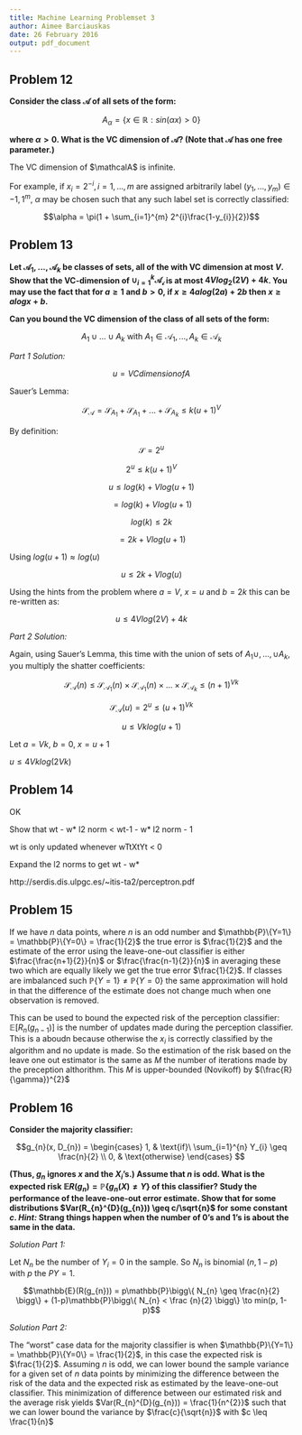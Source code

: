 ```yaml
---
title: Machine Learning Problemset 3
author: Aimee Barciauskas
date: 26 February 2016
output: pdf_document
---
```


## **Problem 12**

**Consider the class $\mathcal{A}$ of all sets of the form:**

$$A_{\alpha} = \{ x \in \mathbb{R} : sin(\alpha x) > 0 \}$$

**where $\alpha > 0$. What is the VC dimension of $\mathcal{A}$? (Note that $\mathcal{A}$ has one free parameter.)**

The VC dimension of $\mathcalA$ is infinite.

For example, if $x_{i} = 2^{-i}, i = 1, ..., m$ are assigned arbitrarily label $(y_{1},...,y_{m}) \in {-1,1}^{m}$, $\alpha$ may be chosen such that any such label set is correctly classified:

$$\alpha = \pi(1 + \sum_{i=1}^{m} 2^{i}\frac{1-y_{i}}{2})$$

## **Problem 13** 

**Let $\mathcal{A}_{1}, ... , \mathcal{A}_{k}$ be classes of sets, all of the with VC dimension at most $V$. Show that the VC-dimension of $\cup_{i=1}^{k} \mathcal{A_{i}}$ is at most $4Vlog_{2}(2V) + 4k$. You may use the fact that for $a \geq 1$ and $b > 0$, if $x \geq 4a log(2a) + 2b$ then $x \geq a log x + b$.**

**Can you bound the VC dimension of the class of all sets of the form:**

$$A_{1} \cup ... \cup A_{k} \text{ with } A_{1} \in \mathcal{A}_{1}, ..., A_{k} \in \mathcal{A}_{k}$$

*Part 1 Solution:*

$$u = VC dimension of A$$

Sauer's Lemma:

$$\mathcal{S}_{\mathcal{A}} = \mathcal{S}_{A_{1}} + \mathcal{S}_{A_{1}} + ... + \mathcal{S}_{A_{k}} \leq k(u+1)^{V} $$

By definition:

$$\mathcal{S} = 2^{u}$$

$$2^{u} \leq k(u+1)^{V}$$

$$u \leq log(k) + Vlog(u+1)$$

$$ = log(k) + Vlog(u+1)$$

$$log(k) \leq 2k$$

$$= 2k + Vlog(u+1)$$

Using $log(u+1) \approx log(u)$

$$u \leq 2k + Vlog(u)$$

Using the hints from the problem where $a = V$, $x = u$ and $b = 2k$ this can be re-written as:

$$u \leq 4Vlog(2V) + 4k$$

*Part 2 Solution:*

Again, using Sauer's Lemma, this time with the union of sets of $A_{1} \cup ,..., \cup A_{k}$, you multiply the shatter coefficients:

$$\mathcal{S}_{\mathcal{A}}(n) \leq \mathcal{S}_{\mathcal{A}_{1}}(n) \times \mathcal{S}_{\mathcal{A}_{1}}(n) \times ... \times \mathcal{S}_{\mathcal{A}_{k}} \leq (n+1)^{Vk}$$

$$\mathcal{S}_{\mathcal{A}}(u) = 2^{u} \leq (u+1)^{Vk}$$

$$u \leq Vklog(u+1)$$

Let $a = Vk$, $b=0$, $x=u+1$

$u \leq 4Vklog(2Vk)$

## **Problem 14**

OK

Show that wt - w* l2 norm < wt-1 - w* l2 norm - 1

wt is only updated whenever wTtXtYt < 0

Expand the l2 norms to get wt - w*

http://serdis.dis.ulpgc.es/~itis-ta2/perceptron.pdf

## **Problem 15**

If we have $n$ data points, where $n$ is an odd number and $\mathbb{P}\{Y=1\} = \mathbb{P}\{Y=0\} = \frac{1}{2}$ the true error is $\frac{1}{2}$ and the estimate of the error using the leave-one-out classifier is either $\frac{\frac{n+1}{2}}{n}$ or $\frac{\frac{n-1}{2}}{n}$ in averaging these two which are equally likely we get the true error $\frac{1}{2}$. If classes are imbalanced such $\mathbb{P}\{Y=1\} \ne \mathbb{P}\{Y=0\}$ the same approximation will hold in that the difference of the estimate does not change much when one observation is removed.

This can be used to bound the expected risk of the perception classifier: $\mathbb{E}\Big[ R_{n}(g_{n-1}) \Big]$ is the number of updates made during the perception classifier. This is a aboudn because otherwise the $x_{i}$ is correctly classified by the algorithm and no update is made. So the estimation of the risk based on the leave one out estimator is the same as $M$ the number of iterations made by the preception althorithm. This $M$ is upper-bounded (Novikoff) by $(\frac{R}{\gamma})^{2}$

## **Problem 16**

**Consider the majority classifier:**

$$g_{n}(x, D_{n}) =
    \begin{cases}
      1, & \text{if}\ \sum_{i=1}^{n} Y_{i} \geq \frac{n}{2} \\
      0, & \text{otherwise}
    \end{cases}
$$

**(Thus, $g_{n}$ ignores $x$ and the $X_{i}$’s.) Assume that $n$ is odd. What is the expected risk $\mathbb{E}R(g_{n}) = \mathbb{P} \{g_{n}(X) \ne Y\}$ of this classifier? Study the performance of the leave-one-out error estimate. Show that for some distributions $Var(R_{n}^{D}(g_{n})) \geq c/\sqrt{n}$ for some constant $c$. *Hint:* Strang things happen when the number of 0's and 1's is about the same in the data.**

*Solution Part 1:*

Let $N_{n}$ be the number of $Y_{i} = 0$ in the sample. So $N_{n}$ is binomial $(n, 1-p)$ with $p$ the $P{Y=1}$.

$$\mathbb{E}(R(g_{n})) = p\mathbb{P}\bigg\{ N_{n} \geq \frac{n}{2} \bigg\} + (1-p)\mathbb{P}\bigg\{ N_{n} < \frac {n}{2} \bigg\} \to min(p, 1-p)$$

*Solution Part 2:*

The "worst" case data for the majority classifier is when $\mathbb{P}\{Y=1\} = \mathbb{P}\{Y=0\} = \frac{1}{2}$, in this case the expected risk is $\frac{1}{2}$. Assuming $n$ is odd, we can lower bound the sample variance for a given set of $n$ data points by minimizing the difference between the risk of the data and the expected risk as estimated by the leave-one-out classifier. This minimization of difference between our estimated risk and the average risk yields $Var(R_{n}^{D}(g_{n})) = \frac{1}{n^{2}}$ such that we can lower bound the variance by $\frac{c}{\sqrt{n}}$ with $c \leq \frac{1}{n}$

